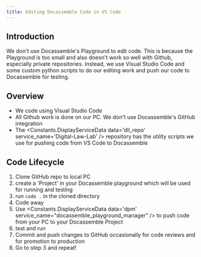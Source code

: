 ```yaml
---
title: Editing Docassemble Code in VS Code
---
```


## Introduction
We don't use Docassemble's Playground to edit code.  This is because the Playground is too small and also doesn't work so well with Github, especially private repositories.  Instead, we use Visual Studio Code and some custom python scripts to do our editing work and push our code to Docassemble for testing.

## Overview

* We code using Visual Studio Code
* All Github work is done on our PC.  We don't use Docassemble's GitHub integration
* The <Constants.DisplayServiceData data='dll_repo' service_name='Digital-Law-Lab' /> repository has the utility scripts we use for pushing code from VS Code to Docassemble

## Code Lifecycle

1. Clone GitHub repo to local PC
1. create a 'Project' in your Docassemble playground which will be used for running and testing
1. run `code .` in the cloned directory
1. Code away
1. Use <Constants.DisplayServiceData data='dpm' service_name="docassemble_playground_manager" /> to push code from your PC to your Docassemble Project
1. test and run
1. Commit and push changes to GitHub occasionally for code reviews and for promotion to production
1. Go to step 3 and repeat!
